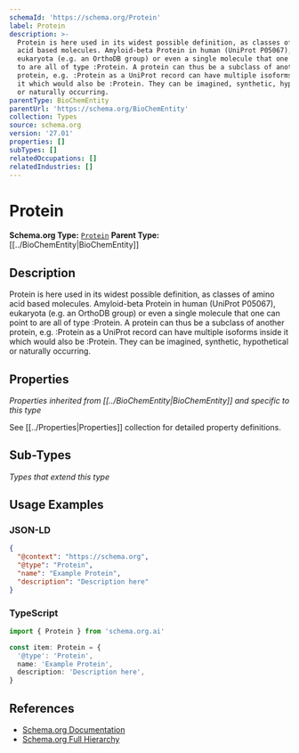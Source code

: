 ```yaml
---
schemaId: 'https://schema.org/Protein'
label: Protein
description: >-
  Protein is here used in its widest possible definition, as classes of amino
  acid based molecules. Amyloid-beta Protein in human (UniProt P05067),
  eukaryota (e.g. an OrthoDB group) or even a single molecule that one can point
  to are all of type :Protein. A protein can thus be a subclass of another
  protein, e.g. :Protein as a UniProt record can have multiple isoforms inside
  it which would also be :Protein. They can be imagined, synthetic, hypothetical
  or naturally occurring.
parentType: BioChemEntity
parentUrl: 'https://schema.org/BioChemEntity'
collection: Types
source: schema.org
version: '27.01'
properties: []
subTypes: []
relatedOccupations: []
relatedIndustries: []
---
```

# Protein

**Schema.org Type:** [`Protein`](https://schema.org/Protein)
**Parent Type:** [[../BioChemEntity|BioChemEntity]]

## Description

Protein is here used in its widest possible definition, as classes of amino acid based molecules. Amyloid-beta Protein in human (UniProt P05067), eukaryota (e.g. an OrthoDB group) or even a single molecule that one can point to are all of type :Protein. A protein can thus be a subclass of another protein, e.g. :Protein as a UniProt record can have multiple isoforms inside it which would also be :Protein. They can be imagined, synthetic, hypothetical or naturally occurring.

## Properties

*Properties inherited from [[../BioChemEntity|BioChemEntity]] and specific to this type*

See [[../Properties|Properties]] collection for detailed property definitions.

## Sub-Types

*Types that extend this type*

## Usage Examples

### JSON-LD

```json
{
  "@context": "https://schema.org",
  "@type": "Protein",
  "name": "Example Protein",
  "description": "Description here"
}
```

### TypeScript

```typescript
import { Protein } from 'schema.org.ai'

const item: Protein = {
  '@type': 'Protein',
  name: 'Example Protein',
  description: 'Description here',
}
```

## References

- [Schema.org Documentation](https://schema.org/Protein)
- [Schema.org Full Hierarchy](https://schema.org/docs/full.html)
